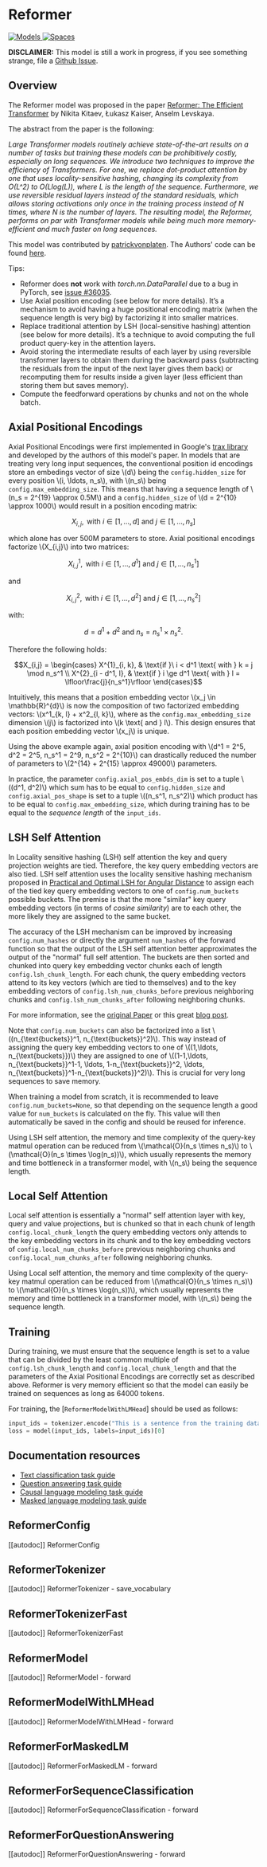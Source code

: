 <!--Copyright 2020 The HuggingFace Team. All rights reserved.

Licensed under the Apache License, Version 2.0 (the "License"); you may not use this file except in compliance with
the License. You may obtain a copy of the License at

http://www.apache.org/licenses/LICENSE-2.0

Unless required by applicable law or agreed to in writing, software distributed under the License is distributed on
an "AS IS" BASIS, WITHOUT WARRANTIES OR CONDITIONS OF ANY KIND, either express or implied. See the License for the
specific language governing permissions and limitations under the License.
-->

# Reformer

<div class="flex flex-wrap space-x-1">
<a href="https://huggingface.co/models?filter=reformer">
<img alt="Models" src="https://img.shields.io/badge/All_model_pages-reformer-blueviolet">
</a>
<a href="https://huggingface.co/spaces/docs-demos/reformer-crime-and-punishment">
<img alt="Spaces" src="https://img.shields.io/badge/%F0%9F%A4%97%20Hugging%20Face-Spaces-blue">
</a>
</div>

**DISCLAIMER:** This model is still a work in progress, if you see something strange, file a [Github Issue](https://github.com/huggingface/transformers/issues/new?assignees=&labels=&template=bug-report.md&title).

## Overview

The Reformer model was proposed in the paper [Reformer: The Efficient Transformer](https://arxiv.org/abs/2001.04451.pdf) by Nikita Kitaev, Łukasz Kaiser, Anselm Levskaya.

The abstract from the paper is the following:

*Large Transformer models routinely achieve state-of-the-art results on a number of tasks but training these models can
be prohibitively costly, especially on long sequences. We introduce two techniques to improve the efficiency of
Transformers. For one, we replace dot-product attention by one that uses locality-sensitive hashing, changing its
complexity from O(L^2) to O(Llog(L)), where L is the length of the sequence. Furthermore, we use reversible residual
layers instead of the standard residuals, which allows storing activations only once in the training process instead of
N times, where N is the number of layers. The resulting model, the Reformer, performs on par with Transformer models
while being much more memory-efficient and much faster on long sequences.*

This model was contributed by [patrickvonplaten](https://huggingface.co/patrickvonplaten). The Authors' code can be
found [here](https://github.com/google/trax/tree/master/trax/models/reformer).

Tips:

- Reformer does **not** work with *torch.nn.DataParallel* due to a bug in PyTorch, see [issue #36035](https://github.com/pytorch/pytorch/issues/36035).
- Use Axial position encoding (see below for more details). It’s a mechanism to avoid having a huge positional encoding matrix (when the sequence length is very big) by factorizing it into smaller matrices.
- Replace traditional attention by LSH (local-sensitive hashing) attention (see below for more details). It’s a technique to avoid computing the full product query-key in the attention layers.
- Avoid storing the intermediate results of each layer by using reversible transformer layers to obtain them during the backward pass (subtracting the residuals from the input of the next layer gives them back) or recomputing them for results inside a given layer (less efficient than storing them but saves memory).
- Compute the feedforward operations by chunks and not on the whole batch.

## Axial Positional Encodings

Axial Positional Encodings were first implemented in Google's [trax library](https://github.com/google/trax/blob/4d99ad4965bab1deba227539758d59f0df0fef48/trax/layers/research/position_encodings.py#L29)
and developed by the authors of this model's paper. In models that are treating very long input sequences, the
conventional position id encodings store an embedings vector of size \\(d\\) being the `config.hidden_size` for
every position \\(i, \ldots, n_s\\), with \\(n_s\\) being `config.max_embedding_size`. This means that having
a sequence length of \\(n_s = 2^{19} \approx 0.5M\\) and a `config.hidden_size` of \\(d = 2^{10} \approx 1000\\)
would result in a position encoding matrix:

$$X_{i,j}, \text{ with } i \in \left[1,\ldots, d\right] \text{ and } j \in \left[1,\ldots, n_s\right]$$

which alone has over 500M parameters to store. Axial positional encodings factorize \\(X_{i,j}\\) into two matrices:

$$X^{1}_{i,j}, \text{ with } i \in \left[1,\ldots, d^1\right] \text{ and } j \in \left[1,\ldots, n_s^1\right]$$

and

$$X^{2}_{i,j}, \text{ with } i \in \left[1,\ldots, d^2\right] \text{ and } j \in \left[1,\ldots, n_s^2\right]$$

with:

$$d = d^1 + d^2 \text{ and } n_s = n_s^1 \times n_s^2 .$$

Therefore the following holds:

$$X_{i,j} = \begin{cases}
X^{1}_{i, k}, & \text{if }\ i < d^1 \text{ with } k = j \mod n_s^1 \\
X^{2}_{i - d^1, l}, & \text{if } i \ge d^1 \text{ with } l = \lfloor\frac{j}{n_s^1}\rfloor
\end{cases}$$

Intuitively, this means that a position embedding vector \\(x_j \in \mathbb{R}^{d}\\) is now the composition of two
factorized embedding vectors: \\(x^1_{k, l} + x^2_{l, k}\\), where as the `config.max_embedding_size` dimension
\\(j\\) is factorized into \\(k \text{ and } l\\). This design ensures that each position embedding vector
\\(x_j\\) is unique.

Using the above example again, axial position encoding with \\(d^1 = 2^5, d^2 = 2^5, n_s^1 = 2^9, n_s^2 = 2^{10}\\)
can drastically reduced the number of parameters to \\(2^{14} + 2^{15} \approx 49000\\) parameters.

In practice, the parameter `config.axial_pos_embds_dim` is set to a tuple \\((d^1, d^2)\\) which sum has to be
equal to `config.hidden_size` and `config.axial_pos_shape` is set to a tuple \\((n_s^1, n_s^2)\\) which
product has to be equal to `config.max_embedding_size`, which during training has to be equal to the *sequence
length* of the `input_ids`.


## LSH Self Attention

In Locality sensitive hashing (LSH) self attention the key and query projection weights are tied. Therefore, the key
query embedding vectors are also tied. LSH self attention uses the locality sensitive hashing mechanism proposed in
[Practical and Optimal LSH for Angular Distance](https://arxiv.org/abs/1509.02897) to assign each of the tied key
query embedding vectors to one of `config.num_buckets` possible buckets. The premise is that the more "similar"
key query embedding vectors (in terms of *cosine similarity*) are to each other, the more likely they are assigned to
the same bucket.

The accuracy of the LSH mechanism can be improved by increasing `config.num_hashes` or directly the argument
`num_hashes` of the forward function so that the output of the LSH self attention better approximates the output
of the "normal" full self attention. The buckets are then sorted and chunked into query key embedding vector chunks
each of length `config.lsh_chunk_length`. For each chunk, the query embedding vectors attend to its key vectors
(which are tied to themselves) and to the key embedding vectors of `config.lsh_num_chunks_before` previous
neighboring chunks and `config.lsh_num_chunks_after` following neighboring chunks.

For more information, see the [original Paper](https://arxiv.org/abs/2001.04451) or this great [blog post](https://www.pragmatic.ml/reformer-deep-dive/).

Note that `config.num_buckets` can also be factorized into a list \\((n_{\text{buckets}}^1,
n_{\text{buckets}}^2)\\). This way instead of assigning the query key embedding vectors to one of \\((1,\ldots,
n_{\text{buckets}})\\) they are assigned to one of \\((1-1,\ldots, n_{\text{buckets}}^1-1, \ldots,
1-n_{\text{buckets}}^2, \ldots, n_{\text{buckets}}^1-n_{\text{buckets}}^2)\\). This is crucial for very long sequences to
save memory.

When training a model from scratch, it is recommended to leave `config.num_buckets=None`, so that depending on the
sequence length a good value for `num_buckets` is calculated on the fly. This value will then automatically be
saved in the config and should be reused for inference.

Using LSH self attention, the memory and time complexity of the query-key matmul operation can be reduced from
\\(\mathcal{O}(n_s \times n_s)\\) to \\(\mathcal{O}(n_s \times \log(n_s))\\), which usually represents the memory
and time bottleneck in a transformer model, with \\(n_s\\) being the sequence length.


## Local Self Attention

Local self attention is essentially a "normal" self attention layer with key, query and value projections, but is
chunked so that in each chunk of length `config.local_chunk_length` the query embedding vectors only attends to
the key embedding vectors in its chunk and to the key embedding vectors of `config.local_num_chunks_before`
previous neighboring chunks and `config.local_num_chunks_after` following neighboring chunks.

Using Local self attention, the memory and time complexity of the query-key matmul operation can be reduced from
\\(\mathcal{O}(n_s \times n_s)\\) to \\(\mathcal{O}(n_s \times \log(n_s))\\), which usually represents the memory
and time bottleneck in a transformer model, with \\(n_s\\) being the sequence length.


## Training

During training, we must ensure that the sequence length is set to a value that can be divided by the least common
multiple of `config.lsh_chunk_length` and `config.local_chunk_length` and that the parameters of the Axial
Positional Encodings are correctly set as described above. Reformer is very memory efficient so that the model can
easily be trained on sequences as long as 64000 tokens.

For training, the [`ReformerModelWithLMHead`] should be used as follows:

```python
input_ids = tokenizer.encode("This is a sentence from the training data", return_tensors="pt")
loss = model(input_ids, labels=input_ids)[0]
```

## Documentation resources

- [Text classification task guide](./tasks/sequence_classification)
- [Question answering task guide](./tasks/question_answering)
- [Causal language modeling task guide](./tasks/language_modeling)
- [Masked language modeling task guide](./tasks/masked_language_modeling)

## ReformerConfig

[[autodoc]] ReformerConfig

## ReformerTokenizer

[[autodoc]] ReformerTokenizer
    - save_vocabulary

## ReformerTokenizerFast

[[autodoc]] ReformerTokenizerFast

## ReformerModel

[[autodoc]] ReformerModel
    - forward

## ReformerModelWithLMHead

[[autodoc]] ReformerModelWithLMHead
    - forward

## ReformerForMaskedLM

[[autodoc]] ReformerForMaskedLM
    - forward

## ReformerForSequenceClassification

[[autodoc]] ReformerForSequenceClassification
    - forward

## ReformerForQuestionAnswering

[[autodoc]] ReformerForQuestionAnswering
    - forward
